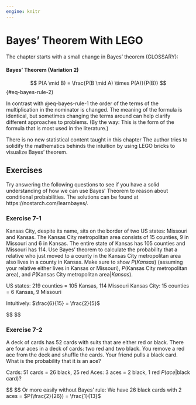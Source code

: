 ```yaml
---
engine: knitr
---
```

# Bayes’ Theorem With LEGO

The chapter starts with a small change in Bayes’ theorem (GLOSSARY): 

::: {#thm-bayes-rule-2}
#### Bayes’ Theorem (Variation 2)

$$
P(A \mid B) = \frac{P(B \mid A) \times P(A)}{P(B)}
$$ {#eq-bayes-rule-2}

In contrast with @eq-bayes-rule-1 the order of the terms of the multiplication in the nominator is changed. The meaning of the formula is identical, but sometimes changing the terms around can help clarify different approaches to problems. (By the way: This is the form of the formula that is most used in the literature.)
:::

There is no new statistical content taught in this chapter The author tries to solidify the mathematics behinds the intuition by using LEGO bricks to visualize Bayes’ theorem.




## Exercises

Try answering the following questions to see if you have a solid understanding of how we can use Bayes’ Theorem to reason about conditional probabilities. The solutions can be found at https://nostarch.com/learnbayes/.

### Exercise 7-1

Kansas City, despite its name, sits on the border of two US states: Missouri and Kansas. The Kansas City metropolitan area consists of 15 counties, 9 in Missouri and 6 in Kansas. The entire state of Kansas has 105 counties and Missouri has 114. Use Bayes’ theorem to calculate the probability that a relative who just moved to a county in the Kansas City metropolitan area also lives in a county in Kansas. Make sure to show $P(Kansas)$ (assuming your relative either lives in Kansas or Missouri), $P(\text{Kansas City metropolitan area})$, and $P(\text{Kansas City metropolitan area}| Kansas)$.

US states: 219 counties = 105 Kansas, 114 Missouri
Kansas City: 15 counties = 6 Kansas, 9 Missouri

Intuitively: $\frac{6}{15} = \frac{2}{5}$


$$
\begin{align*}
P(\text{County in Kansas} | \text{Kansas City}) = \frac{P(\text{Kansas City} | \text{County in Kansas}) \times P(\text{County in Kansas})}{P(\text{Kansas City})} \\
= \frac{\frac{6}{105} \times \frac{105}{219}}{\frac{15}{219}} 
= \frac{\frac{6}{219}}{\frac{15}{219}} 
= \frac{6}{15} 
= \frac{2}{5}

\end{align*}
$$

### Exercise 7-2

A deck of cards has 52 cards with suits that are either red or black. There are four aces in a deck of cards: two red and two black. You remove a red ace from the deck and shuffle the cards. Your friend pulls a black card. What is the probability that it is an ace?

Cards: 51 cards = 26 black, 25 red
Aces: 3 aces = 2 black, 1 red
$P(ace | \text{black card})$?

$$
\begin{align*}
P(ace | \text{black card}) = \frac{P(\text{black card} | ace) \times P(ace))}{P(\text{black card})} \\
= \frac{\frac{2}{3} \times \frac{3}{51}}{\frac{26}{51}} 
= \frac{\frac{6}{153}} {\frac{26}{51}} 
= \frac{6 \times 51} {26 \times 153} 
= \frac{6}{26} \times \frac{1}{3} 
= \frac{2}{26} 
= \frac{1}{13}

\end{align*}
$$
Or more easily without Bayes’ rule: We have 26 black cards with 2 aces = $P(\frac{2}{26}) = \frac{1}{13}$
